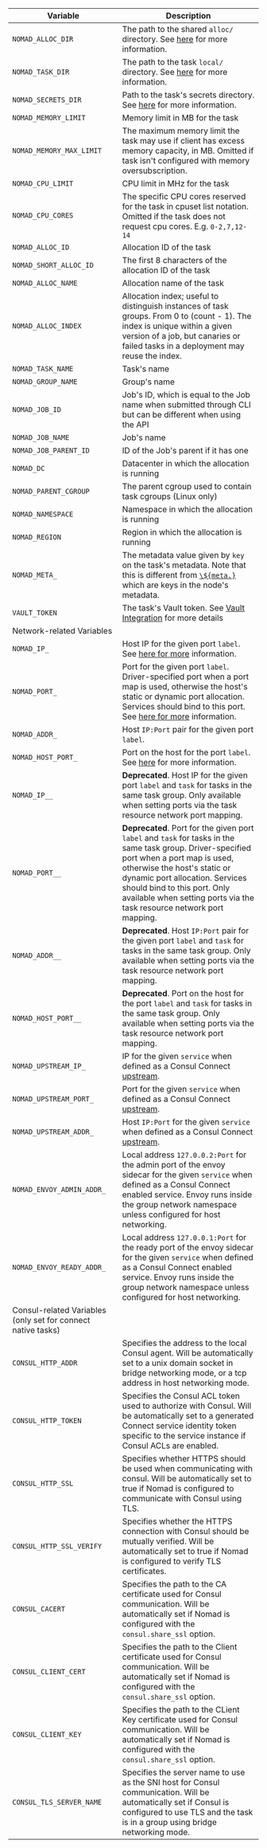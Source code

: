 | Variable                                                     | Description                                                                                                                                                                                                                                                                                                          |
| ------------------------------------------------------------ | -------------------------------------------------------------------------------------------------------------------------------------------------------------------------------------------------------------------------------------------------------------------------------------------------------------------- |
| `NOMAD_ALLOC_DIR`                                            | The path to the shared `alloc/` directory. See [here](/docs/runtime/environment#task-directories) for more information.                                                                                                                                                                                              |
| `NOMAD_TASK_DIR`                                             | The path to the task `local/` directory. See [here](/docs/runtime/environment#task-directories) for more information.                                                                                                                                                                                                |
| `NOMAD_SECRETS_DIR`                                          | Path to the task's secrets directory. See [here](/docs/runtime/environment#task-directories) for more information.                                                                                                                                                                                                   |
| `NOMAD_MEMORY_LIMIT`                                         | Memory limit in MB for the task                                                                                                                                                                                                                                                                                      |
| `NOMAD_MEMORY_MAX_LIMIT`                                     | The maximum memory limit the task may use if client has excess memory capacity, in MB. Omitted if task isn't configured with memory oversubscription.                                                                                                                                                                |
| `NOMAD_CPU_LIMIT`                                            | CPU limit in MHz for the task                                                                                                                                                                                                                                                                                        |
| `NOMAD_CPU_CORES`                                            | The specific CPU cores reserved for the task in cpuset list notation. Omitted if the task does not request cpu cores. E.g. `0-2,7,12-14`                                                                                                                                                                             |
| `NOMAD_ALLOC_ID`                                             | Allocation ID of the task                                                                                                                                                                                                                                                                                            |
| `NOMAD_SHORT_ALLOC_ID`                                       | The first 8 characters of the allocation ID of the task                                                                                                                                                                                                                                                              |
| `NOMAD_ALLOC_NAME`                                           | Allocation name of the task                                                                                                                                                                                                                                                                                          |
| `NOMAD_ALLOC_INDEX`                                          | Allocation index; useful to distinguish instances of task groups. From 0 to (count - 1). The index is unique within a given version of a job, but canaries or failed tasks in a deployment may reuse the index.                                                                                                      |
| `NOMAD_TASK_NAME`                                            | Task's name                                                                                                                                                                                                                                                                                                          |
| `NOMAD_GROUP_NAME`                                           | Group's name                                                                                                                                                                                                                                                                                                         |
| `NOMAD_JOB_ID`                                               | Job's ID, which is equal to the Job name when submitted through CLI but can be different when using the API                                                                                                                                                                                                          |
| `NOMAD_JOB_NAME`                                             | Job's name                                                                                                                                                                                                                                                                                                           |
| `NOMAD_JOB_PARENT_ID`                                        | ID of the Job's parent if it has one                                                                                                                                                                                                                                                                                 |
| `NOMAD_DC`                                                   | Datacenter in which the allocation is running                                                                                                                                                                                                                                                                        |
| `NOMAD_PARENT_CGROUP`                                        | The parent cgroup used to contain task cgroups (Linux only)                                                                                                                                                                                                                                                          |
| `NOMAD_NAMESPACE`                                            | Namespace in which the allocation is running                                                                                                                                                                                                                                                                         |
| `NOMAD_REGION`                                               | Region in which the allocation is running                                                                                                                                                                                                                                                                            |
| `NOMAD_META_`                                                | The metadata value given by `key` on the task's metadata. Note that this is different from [`\${meta.}`](/docs/runtime/interpolation#node-variables-) which are keys in the node's metadata.                                                                                                                          |
| `VAULT_TOKEN`                                                | The task's Vault token. See [Vault Integration](/docs/vault-integration) for more details                                                                                                                                                                                                                            |
| Network-related Variables                                    |
| `NOMAD_IP_`                                                  | Host IP for the given port `label`. See [here for more](/docs/job-specification/network) information.                                                                                                                                                                                                                |
| `NOMAD_PORT_`                                                | Port for the given port `label`. Driver-specified port when a port map is used, otherwise the host's static or dynamic port allocation. Services should bind to this port. See [here for more](/docs/job-specification/network) information.                                                                         |
| `NOMAD_ADDR_`                                                | Host `IP:Port` pair for the given port `label`.                                                                                                                                                                                                                                                                      |
| `NOMAD_HOST_PORT_`                                           | Port on the host for the port `label`. See [here](/docs/job-specification/network#mapped-ports) for more information.                                                                                                                                                                                                |
| `NOMAD_IP__`                                                 | **Deprecated**. Host IP for the given port `label` and `task` for tasks in the same task group. Only available when setting ports via the task resource network port mapping.                                                                                                                                        |
| `NOMAD_PORT__`                                               | **Deprecated**. Port for the given port `label` and `task` for tasks in the same task group. Driver-specified port when a port map is used, otherwise the host's static or dynamic port allocation. Services should bind to this port. Only available when setting ports via the task resource network port mapping. |
| `NOMAD_ADDR__`                                               | **Deprecated**. Host `IP:Port` pair for the given port `label` and `task` for tasks in the same task group. Only available when setting ports via the task resource network port mapping.                                                                                                                            |
| `NOMAD_HOST_PORT__`                                          | **Deprecated**. Port on the host for the port `label` and `task` for tasks in the same task group. Only available when setting ports via the task resource network port mapping.                                                                                                                                     |
| `NOMAD_UPSTREAM_IP_`                                         | IP for the given `service` when defined as a Consul Connect [upstream](/docs/job-specification/upstreams).                                                                                                                                                                                                           |
| `NOMAD_UPSTREAM_PORT_`                                       | Port for the given `service` when defined as a Consul Connect [upstream](/docs/job-specification/upstreams).                                                                                                                                                                                                         |
| `NOMAD_UPSTREAM_ADDR_`                                       | Host `IP:Port` for the given `service` when defined as a Consul Connect [upstream](/docs/job-specification/upstreams).                                                                                                                                                                                               |
| `NOMAD_ENVOY_ADMIN_ADDR_`                                    | Local address `127.0.0.2:Port` for the admin port of the envoy sidecar for the given `service` when defined as a Consul Connect enabled service. Envoy runs inside the group network namespace unless configured for host networking.                                                                                |
| `NOMAD_ENVOY_READY_ADDR_`                                    | Local address `127.0.0.1:Port` for the ready port of the envoy sidecar for the given `service` when defined as a Consul Connect enabled service. Envoy runs inside the group network namespace unless configured for host networking.                                                                                |
| Consul-related Variables (only set for connect native tasks) |
| `CONSUL_HTTP_ADDR`                                           | Specifies the address to the local Consul agent. Will be automatically set to a unix domain socket in bridge networking mode, or a tcp address in host networking mode.                                                                                                                                              |
| `CONSUL_HTTP_TOKEN`                                          | Specifies the Consul ACL token used to authorize with Consul. Will be automatically set to a generated Connect service identity token specific to the service instance if Consul ACLs are enabled.                                                                                                                   |
| `CONSUL_HTTP_SSL`                                            | Specifies whether HTTPS should be used when communicating with consul. Will be automatically set to true if Nomad is configured to communicate with Consul using TLS.                                                                                                                                                |
| `CONSUL_HTTP_SSL_VERIFY`                                     | Specifies whether the HTTPS connection with Consul should be mutually verified. Will be automatically set to true if Nomad is configured to verify TLS certificates.                                                                                                                                                 |
| `CONSUL_CACERT`                                              | Specifies the path to the CA certificate used for Consul communication. Will be automatically set if Nomad is configured with the `consul.share_ssl` option.                                                                                                                                                         |
| `CONSUL_CLIENT_CERT`                                         | Specifies the path to the Client certificate used for Consul communication. Will be automatically set if Nomad is configured with the `consul.share_ssl` option.                                                                                                                                                     |
| `CONSUL_CLIENT_KEY`                                          | Specifies the path to the CLient Key certificate used for Consul communication. Will be automatically set if Nomad is configured with the `consul.share_ssl` option.                                                                                                                                                 |
| `CONSUL_TLS_SERVER_NAME`                                     | Specifies the server name to use as the SNI host for Consul communication. Will be automatically set if Consul is configured to use TLS and the task is in a group using bridge networking mode.                                                                                                                     |
